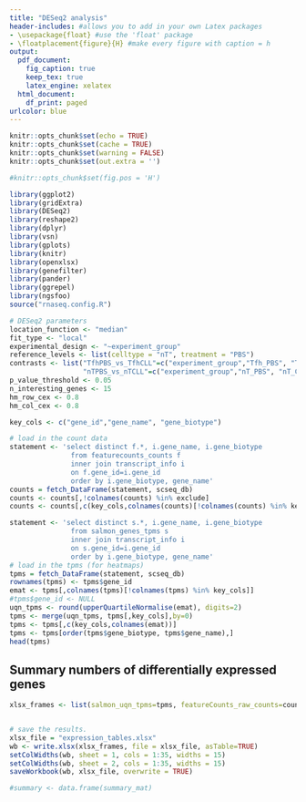 ```yaml
---
title: "DESeq2 analysis"
header-includes: #allows you to add in your own Latex packages
- \usepackage{float} #use the 'float' package
- \floatplacement{figure}{H} #make every figure with caption = h
output:
  pdf_document:
    fig_caption: true
    keep_tex: true
    latex_engine: xelatex
  html_document:
    df_print: paged
urlcolor: blue
---
```


```r
knitr::opts_chunk$set(echo = TRUE)
knitr::opts_chunk$set(cache = TRUE)
knitr::opts_chunk$set(warning = FALSE)
knitr::opts_chunk$set(out.extra = '')

#knitr::opts_chunk$set(fig.pos = 'H')
```


```r
library(ggplot2)
library(gridExtra)
library(DESeq2)
library(reshape2)
library(dplyr)
library(vsn)
library(gplots)
library(knitr)
library(openxlsx)
library(genefilter)
library(pander)
library(ggrepel)
library(ngsfoo)
source("rnaseq.config.R")
```

```r
# DESeq2 parameters
location_function <- "median"
fit_type <- "local"
experimental_design <- "~experiment_group"
reference_levels <- list(celltype = "nT", treatment = "PBS")
contrasts <- list("TfhPBS_vs_TfhCLL"=c("experiment_group","Tfh_PBS", "Tfh_CLL"),
                  "nTPBS_vs_nTCLL"=c("experiment_group","nT_PBS", "nT_CLL"))
p_value_threshold <- 0.05
n_interesting_genes <- 15
hm_row_cex <- 0.8
hm_col_cex <- 0.8
```


```r

key_cols <- c("gene_id","gene_name", "gene_biotype")

# load in the count data
statement <- 'select distinct f.*, i.gene_name, i.gene_biotype 
               from featurecounts_counts f
               inner join transcript_info i
               on f.gene_id=i.gene_id
               order by i.gene_biotype, gene_name'
counts = fetch_DataFrame(statement, scseq_db)
counts <- counts[,!colnames(counts) %in% exclude]
counts <- counts[,c(key_cols,colnames(counts)[!colnames(counts) %in% key_cols])]

statement <- 'select distinct s.*, i.gene_name, i.gene_biotype 
               from salmon_genes_tpms s
               inner join transcript_info i
               on s.gene_id=i.gene_id
               order by i.gene_biotype, gene_name'
# load in the tpms (for heatmaps)
tpms = fetch_DataFrame(statement, scseq_db)
rownames(tpms) <- tpms$gene_id
emat <- tpms[,colnames(tpms)[!colnames(tpms) %in% key_cols]]
#tpms$gene_id <- NULL
uqn_tpms <- round(upperQuartileNormalise(emat), digits=2)
tpms <- merge(uqn_tpms, tpms[,key_cols],by=0)
tpms <- tpms[,c(key_cols,colnames(emat))]
tpms <- tpms[order(tpms$gene_biotype, tpms$gene_name),]
head(tpms)


```


\clearpage

## Summary numbers of differentially expressed genes

```r


xlsx_frames <- list(salmon_uqn_tpms=tpms, featureCounts_raw_counts=counts)


# save the results.
xlsx_file = "expression_tables.xlsx"
wb <- write.xlsx(xlsx_frames, file = xlsx_file, asTable=TRUE)
setColWidths(wb, sheet = 1, cols = 1:35, widths = 15)
setColWidths(wb, sheet = 2, cols = 1:35, widths = 15)
saveWorkbook(wb, xlsx_file, overwrite = TRUE)

#summary <- data.frame(summary_mat)


```






